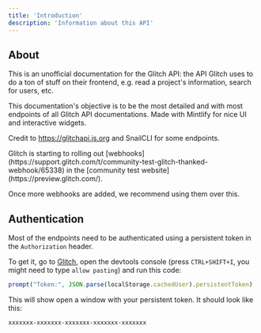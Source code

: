 ```yaml
---
title: 'Introduction'
description: 'Information about this API'
---
```


## About

This is an unofficial documentation for the Glitch API: the API Glitch uses to do a ton of stuff on their frontend, e.g. read a project's information, search for users, etc.

This documentation's objective is to be the most detailed and with most endpoints of all Glitch API documentations. Made with Mintlify for nice UI and interactive widgets.

Credit to https://glitchapi.js.org and SnailCLI for some endpoints.

<Note>
Glitch is starting to rolling out [webhooks](https://support.glitch.com/t/community-test-glitch-thanked-webhook/65338) in the [community test website](https://preview.glitch.com/).

Once more webhooks are added, we recommend using them over this.
</Note>

## Authentication

Most of the endpoints need to be authenticated using a persistent token in the `Authorization` header.

To get it, go to [Glitch](https://glitch.com), open the devtools console (press `CTRL+SHIFT+I`, you might need to type `allow pasting`) and run this code:

```javascript
prompt("Token:", JSON.parse(localStorage.cachedUser).persistentToken)
```

This will show open a window with your persistent token. It should look like this:

```
xxxxxxx-xxxxxxx-xxxxxxx-xxxxxxx-xxxxxxx
```

